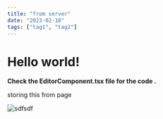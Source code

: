 ```yaml
---
title: "from server"
date: "2023-02-18"
tags: ["tag1", "tag2"]
---
```


# Hello world!

**Check the EditorComponent.tsx file for the code .**



storing this from page



![sdfsdf](https://raw.githubusercontent.com/J-Zet/cgps-content/main/images/3333.png "sdfsdfsdf")
